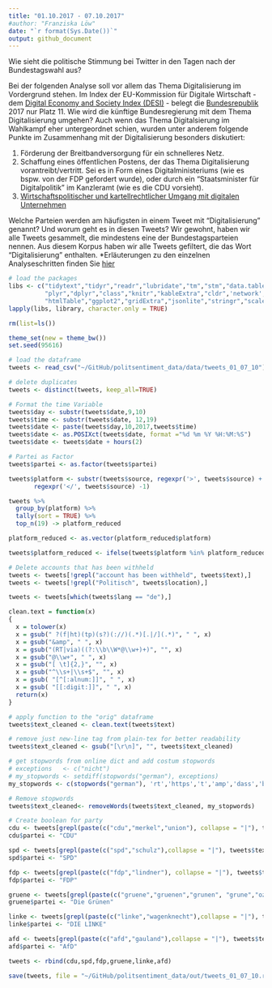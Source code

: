 ```yaml
---
title: "01.10.2017 - 07.10.2017"
#author: "Franziska Löw"
date: "`r format(Sys.Date())`"
output: github_document
---
```


Wie sieht die politische Stimmung bei Twitter in den Tagen nach der Bundestagswahl aus? 

Bei der folgenden Analyse soll vor allem das Thema Digitalisierung im Vordergrund stehen. Im Index der EU-Kommission für Digitale Wirtschaft - dem [Digital Economy and Society Index (DESI)](https://ec.europa.eu/digital-single-market/en/news/digital-economy-and-society-index-desi-2017) -  belegt die [Bundesrepublik](http://ec.europa.eu/newsroom/document.cfm?doc_id=43012) 2017 nur Platz 11. Wie wird die künftige Bundesregierung mit dem Thema Digitalisierung umgehen? Auch wenn das Thema Digitalsierung im Wahlkampf eher untergeordnet schien, wurden unter anderem folgende Punkte im Zusammenhang mit der Digitalisierung besonders diskutiert:

1. Förderung der Breitbandversorgung für ein schnelleres Netz.
2. Schaffung eines öffentlichen Postens, der das Thema Digitalisierung vorantreibt/vertritt. Sei es in Form eines Digitalministeriums (wie es bspw. von der FDP gefordert wurde), oder durch ein "Staatsminister für Digitalpolitik" im Kanzleramt (wie es die CDU vorsieht).
3. [Wirtschaftspolitischer und kartellrechtlicher Umgang mit digitalen Unternehmen](http://www.m-blog.info/2016/11/nachlese-zum-interdisziplinaeren-workshop-big-data-datenschutz-und-regulierung-in-hamburg/)

Welche Parteien werden am häufigsten in einem Tweet mit "Digitalisierung" genannt? Und worum geht es in diesen Tweets? Wir gewohnt, haben wir alle Tweets gesammelt, die mindestens eine der Bundestagsparteien nennen. Aus diesem Korpus haben wir alle Tweets gefiltert, die das Wort "Digitalisierung" enthalten.
\*Erläuterungen zu den einzelnen Analyseschritten finden Sie [hier](https://franziloew.github.io/politsentiment/)

```r
# load the packages
libs <- c("tidytext","tidyr","readr","lubridate","tm","stm","data.table",
          "plyr","dplyr","class","knitr","kableExtra","cldr",'network', 'sna', 'qdap',
          "htmlTable","ggplot2","gridExtra","jsonlite","stringr","scales")
lapply(libs, library, character.only = TRUE)
```

```r
rm(list=ls())

theme_set(new = theme_bw())
set.seed(95616)

# load the dataframe
tweets <- read_csv("~/GitHub/politsentiment_data/data/tweets_01_07_10")

# delete duplicates
tweets <- distinct(tweets, keep_all=TRUE)

# Format the time Variable
tweets$day <- substr(tweets$date,9,10)
tweets$time <- substr(tweets$date, 12,19)
tweets$date <- paste(tweets$day,10,2017,tweets$time)
tweets$date <- as.POSIXct(tweets$date, format ="%d %m %Y %H:%M:%S")
tweets$date <- tweets$date + hours(2)

# Partei as Factor
tweets$partei <- as.factor(tweets$partei)
```

```r
tweets$platform <- substr(tweets$source, regexpr('>', tweets$source) + 1, 
       regexpr('</', tweets$source) -1)

tweets %>%
  group_by(platform) %>%
  tally(sort = TRUE) %>%
  top_n(19) -> platform_reduced

platform_reduced <- as.vector(platform_reduced$platform)

tweets$platform_reduced <- ifelse(tweets$platform %in% platform_reduced, tweets$platform, "Other")
```

```r
# Delete accounts that has been withheld
tweets <- tweets[!grepl("account has been withheld", tweets$text),]
tweets <- tweets[!grepl("Politisch", tweets$location),]

tweets <- tweets[which(tweets$lang == "de"),]
```

```r
clean.text = function(x)
{
  x = tolower(x)
  x = gsub(" ?(f|ht)(tp)(s?)(://)(.*)[.|/](.*)", " ", x)
  x = gsub("&amp", " ", x)
  x = gsub("(RT|via)((?:\\b\\W*@\\w+)+)", "", x)
  x = gsub("@\\w+", " ", x)
  x = gsub("[ \t]{2,}", "", x)
  x = gsub("^\\s+|\\s+$", "", x) 
  x = gsub( "[^[:alnum:]]", " ", x)
  x = gsub( "[[:digit:]]", " ", x)
  return(x)
}

# apply function to the "orig" dataframe
tweets$text_cleaned <- clean.text(tweets$text)

# remove just new-line tag from plain-tex for better readability
tweets$text_cleaned <- gsub("[\r\n]", "", tweets$text_cleaned)

# get stopwords from online dict and add costum stopwords
# exceptions   <- c("nicht")
# my_stopwords <- setdiff(stopwords("german"), exceptions)
my_stopwords <- c(stopwords("german"), 'rt','https','t','amp','dass','beim','co','via',"live","video","uhr")

# Remove stopwords
tweets$text_cleaned<- removeWords(tweets$text_cleaned, my_stopwords)
```

```r
# Create boolean for party
cdu <- tweets[grepl(paste(c("cdu","merkel","union"), collapse = "|"), tweets$text_cleaned),]
cdu$partei <- "CDU"

spd <- tweets[grepl(paste(c("spd","schulz"),collapse = "|"), tweets$text_cleaned), ]
spd$partei <- "SPD"

fdp <- tweets[grepl(paste(c("fdp","lindner"), collapse = "|"), tweets$text_cleaned),]
fdp$partei <- "FDP"

gruene <- tweets[grepl(paste(c("gruene","gruenen","grunen", "grune","ozdemir"), collapse = "|"), tweets$text_cleaned),]
gruene$partei <- "Die Grünen"

linke <- tweets[grepl(paste(c("linke","wagenknecht"),collapse = "|"), tweets$text_cleaned),]
linke$partei <- "DIE LINKE"

afd <- tweets[grepl(paste(c("afd","gauland"),collapse = "|"), tweets$text_cleaned),]
afd$partei <- "AfD"

tweets <- rbind(cdu,spd,fdp,gruene,linke,afd)
```

```r
save(tweets, file = "~/GitHub/politsentiment_data/out/tweets_01_07_10.rda")
```
